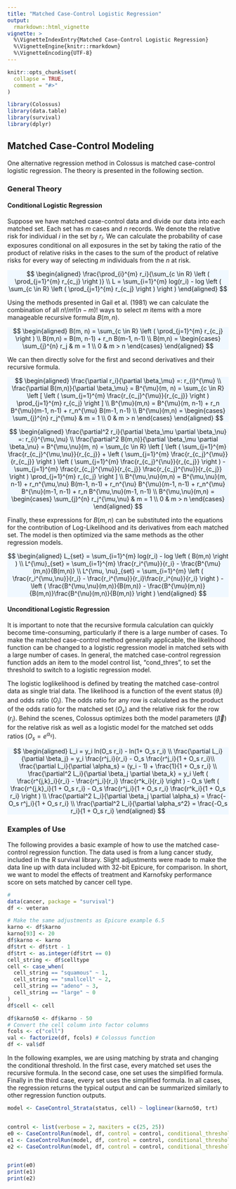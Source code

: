 ```yaml
---
title: "Matched Case-Control Logistic Regression"
output:
  rmarkdown::html_vignette
vignette: >
  %\VignetteIndexEntry{Matched Case-Control Logistic Regression}
  %\VignetteEngine{knitr::rmarkdown}
  %\VignetteEncoding{UTF-8}
---
```


```r
knitr::opts_chunk$set(
  collapse = TRUE,
  comment = "#>"
)
```

```r
library(Colossus)
library(data.table)
library(survival)
library(dplyr)
```

## Matched Case-Control Modeling

One alternative regression method in Colossus is matched case-control logistic regression. The theory is presented in the following section.

### General Theory

#### Conditional Logistic Regression

Suppose we have matched case-control data and divide our data into each matched set. Each set has $m$ cases and $n$ records. We denote the relative risk for individual $i$ in the set by $r_i$. We can calculate the probability of case exposures conditional on all exposures in the set by taking the ratio of the product of relative risks in the cases to the sum of the product of relative risks for every way of selecting $m$ individuals from the $n$ at risk.

<p class="text-center" style="background-color: aliceblue">
$$
\begin{aligned}
    \frac{\prod_{i}^{m} r_i}{\sum_{c \in R} \left ( \prod_{j=1}^{m} r_{c_j} \right )} \\
    L = \sum_{i=1}^{m} log(r_i) - log \left ( \sum_{c \in R} \left ( \prod_{j=1}^{m} r_{c_j} \right ) \right )
\end{aligned}
$$
</p>

Using the methods presented in Gail et al. (1981) we can calculate the combination of all $n!/m!(n-m)!$ ways to select $m$ items with a more manageable recursive formula $B(m,n)$.

<p class="text-center" style="background-color: aliceblue">
$$
\begin{aligned}
    B(m, n) = \sum_{c \in R} \left ( \prod_{j=1}^{m} r_{c_j} \right ) \\
    B(m,n) = B(m, n-1) + r_n B(m-1, n-1) \\
    B(m,n) = \begin{cases}
     \sum_{j}^{n} r_j & m = 1 \\
     0                & m > n
    \end{cases}
\end{aligned}
$$
</p>

We can then directly solve for the first and second derivatives and their recursive formula.

<p class="text-center" style="background-color: aliceblue">
$$
\begin{aligned}
    \frac{\partial r_i}{\partial \beta_\mu} =: r_{i}^{\mu} \\
    \frac{\partial B(m,n)}{\partial \beta_\mu} = B^{\mu}(m, n) = \sum_{c \in R} \left [ \left ( \sum_{j=1}^{m} \frac{r_{c_j}^{\mu}}{r_{c_j}} \right ) \prod_{j=1}^{m} r_{c_j} \right ] \\
    B^{\mu}(m,n) = B^{\mu}(m, n-1) + r_n B^{\mu}(m-1, n-1) + r_n^{\mu} B(m-1, n-1) \\
    B^{\mu}(m,n) = \begin{cases}
     \sum_{j}^{n} r_j^{\mu} & m = 1 \\
     0                & m > n
    \end{cases}
\end{aligned}
$$
</p>

<p class="text-center" style="background-color: aliceblue">
$$
\begin{aligned}
    \frac{\partial^2 r_i}{\partial \beta_\mu \partial \beta_\nu} =: r_{i}^{\mu,\nu} \\
    \frac{\partial^2 B(m,n)}{\partial \beta_\mu \partial \beta_\nu} = B^{\mu,\nu}(m, n) = \sum_{c \in R} \left [ \left ( \sum_{j=1}^{m} \frac{r_{c_j}^{\mu,\nu}}{r_{c_j}} +
     \left ( \sum_{j=1}^{m} \frac{r_{c_j}^{\mu}}{r_{c_j}} \right ) \left ( \sum_{j=1}^{m} \frac{r_{c_j}^{\nu}}{r_{c_j}} \right ) - \sum_{j=1}^{m} \frac{r_{c_j}^{\mu}}{r_{c_j}} \frac{r_{c_j}^{\nu}}{r_{c_j}} \right ) \prod_{j=1}^{m} r_{c_j} \right ] \\
    B^{\mu,\nu}(m,n) = B^{\mu,\nu}(m, n-1) + r_n^{\mu,\nu} B(m-1, n-1) + r_n^{\nu} B^{\mu}(m-1, n-1) + r_n^{\mu} B^{\nu}(m-1, n-1) + r_n B^{\mu,\nu}(m-1, n-1) \\
    B^{\mu,\nu}(m,n) = \begin{cases}
     \sum_{j}^{n} r_j^{\mu,\nu} & m = 1 \\
     0                & m > n
    \end{cases}
\end{aligned}
$$
</p>

Finally, these expressions for $B(m,n)$ can be substituted into the equations for the contribution of Log-Likelihood and its derivatives from each matched set. The model is then optimized via the same methods as the other regression models.

<p class="text-center" style="background-color: aliceblue">
$$
\begin{aligned}
    L_{set} = \sum_{i=1}^{m} log(r_i) - log \left ( B(m,n) \right ) \\
    L^{\mu}_{set} = \sum_{i=1}^{m} \frac{r_i^{\mu}}{r_i} - \frac{B^{\mu}(m,n)}{B(m,n)} \\
    L^{\mu, \nu}_{set} = \sum_{i=1}^{m} \left ( \frac{r_i^{\mu,\nu}}{r_i} - \frac{r_i^{\mu}}{r_i}\frac{r_i^{nu}}{r_i} \right ) - \left ( \frac{B^{\mu,\nu}(m,n)}{B(m,n)} - \frac{B^{\mu}(m,n)}{B(m,n)}\frac{B^{\nu}(m,n)}{B(m,n)}  \right )
\end{aligned}
$$
</p>

#### Unconditional Logistic Regression

It is important to note that the recursive formula calculation can quickly become time-consuming, particularly if there is a large number of cases. To make the matched case-control method generally applicable, the likelihood function can be changed to a logistic regression model in matched sets with a large number of cases. In general, the matched case-control regression function adds an item to the model control list, "cond_thres", to set the threshold to switch to a logistic regression model.

The logistic loglikelihood is defined by treating the matched case-control data as single trial data. The likelihood is a function of the event status ($\theta_i$) and odds ratio ($O_i$). The odds ratio for any row is calculated as the product of the odds ratio for the matched set ($O_s$) and the relative risk for the row ($r_i$). Behind the scenes, Colossus optimizes both the model parameters ($\vec{\beta}$) for the relative risk as well as a logistic model for the matched set odds ratios ($O_s=e^{\alpha_s}$).

<p class="text-center" style="background-color: aliceblue">
$$
\begin{aligned}
    L_i = y_i ln(O_s r_i) - ln(1+ O_s r_i) \\
    \frac{\partial L_i}{\partial \beta_j} = y_i \frac{r^j_i}{r_i} - O_s \frac{r^j_i}{1 + O_s r_i}\\
    \frac{\partial L_i}{\partial \alpha_s} = (y_i - 1) + \frac{1}{1 + O_s r_i} \\
    \frac{\partial^2 L_i}{\partial \beta_j \partial \beta_k} = y_i \left ( \frac{r^{j,k}_i}{r_i} - \frac{r^j_i}{r_i} \frac{r^k_i}{r_i} \right ) - O_s \left ( \frac{r^{j,k}_i}{1 + O_s r_i} - O_s \frac{r^j_i}{1 + O_s r_i} \frac{r^k_i}{1 + O_s r_i} \right ) \\
    \frac{\partial^2 L_i}{\partial \beta_j \partial \alpha_s} = \frac{-O_s r^j_i}{1 + O_s r_i} \\
    \frac{\partial^2 L_i}{\partial \alpha_s^2} = \frac{-O_s r_i}{1 + O_s r_i}
\end{aligned}
$$
</p>

### Examples of Use

The following provides a basic example of how to use the matched case-control regression function. The data used is from a lung cancer study, included in the R survival library. Slight adjustments were made to make the data line up with data included with 32-bit Epicure, for comparison. In short, we want to model the effects of treatment and Karnofsky performance score on sets matched by cancer cell type.

```r
#
data(cancer, package = "survival")
df <- veteran

# Make the same adjustments as Epicure example 6.5
karno <- df$karno
karno[93] <- 20
df$karno <- karno
df$trt <- df$trt - 1
df$trt <- as.integer(df$trt == 0)
cell_string <- df$celltype
cell <- case_when(
  cell_string == "squamous" ~ 1,
  cell_string == "smallcell" ~ 2,
  cell_string == "adeno" ~ 3,
  cell_string == "large" ~ 0
)
df$cell <- cell

df$karno50 <- df$karno - 50
# Convert the cell column into factor columns
fcols <- c("cell")
val <- factorize(df, fcols) # Colossus function
df <- val$df
```

In the following examples, we are using matching by strata and changing the conditional threshold. In the first case, every matched set uses the recursive formula. In the second case, one set uses the simplified formula. Finally in the third case, every set uses the simplified formula. In all cases, the regression returns the typical output and can be summarized similarly to other regression function outputs.

```r
model <- CaseControl_Strata(status, cell) ~ loglinear(karno50, trt)


control <- list(verbose = 2, maxiters = c(25, 25))
e0 <- CaseControlRun(model, df, control = control, conditional_threshold = 100)
e1 <- CaseControlRun(model, df, control = control, conditional_threshold = 40)
e2 <- CaseControlRun(model, df, control = control, conditional_threshold = 0)


print(e0)
print(e1)
print(e2)
```
